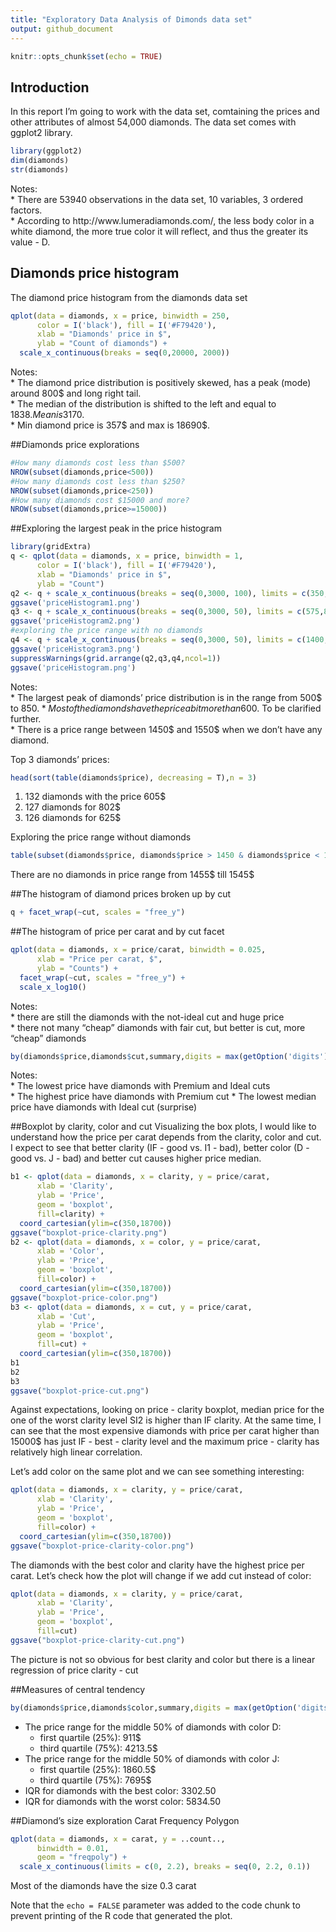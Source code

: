 ```yaml
---
title: "Exploratory Data Analysis of Dimonds data set"
output: github_document
---
```


```r
knitr::opts_chunk$set(echo = TRUE)
```

## Introduction

In this report I'm going to work with the data set, comtaining the prices and other attributes of almost 54,000 diamonds. The data set comes with ggplot2 library.

```r
library(ggplot2)
dim(diamonds)
str(diamonds)
```
  
Notes:  
* There are 53940 observations in the data set, 10 variables, 3 ordered factors.  
* According to http://www.lumeradiamonds.com/, the less body color in a white diamond, the more true color it will reflect, and thus the greater its value - D.    

## Diamonds price histogram

The diamond price histogram from the diamonds data set

```r
qplot(data = diamonds, x = price, binwidth = 250,
      color = I('black'), fill = I('#F79420'),
      xlab = "Diamonds' price in $",
      ylab = "Count of diamonds") + 
  scale_x_continuous(breaks = seq(0,20000, 2000))
```
  
Notes:  
* The diamond price distribution is positively skewed, has a peak (mode) around 800$ and long right tail.  
* The median of the distribution is shifted to the left and equal to 1838$. Mean is 3170$.  
* Min diamond price is 357$ and max is 18690$.  

##Diamonds price explorations
```r
#How many diamonds cost less than $500?
NROW(subset(diamonds,price<500))
#How many diamonds cost less than $250?
NROW(subset(diamonds,price<250))
#How many diamonds cost $15000 and more?
NROW(subset(diamonds,price>=15000))
```
##Exploring the largest peak in the price histogram
```r
library(gridExtra)
q <- qplot(data = diamonds, x = price, binwidth = 1,
      color = I('black'), fill = I('#F79420'),
      xlab = "Diamonds' price in $",
      ylab = "Count") 
q2 <- q + scale_x_continuous(breaks = seq(0,3000, 100), limits = c(350,2000))
ggsave('priceHistogram1.png')
q3 <- q + scale_x_continuous(breaks = seq(0,3000, 50), limits = c(575,825))
ggsave('priceHistogram2.png')
#exploring the price range with no diamonds
q4 <- q + scale_x_continuous(breaks = seq(0,3000, 50), limits = c(1400,1600))
ggsave('priceHistogram3.png')
suppressWarnings(grid.arrange(q2,q3,q4,ncol=1))
ggsave('priceHistogram.png')
```

Notes:  
* The largest peak of diamonds' price distribution is in the range from 500$ to 850$.  
* Most  of the diamonds have the price a bit more than 600$. To be clarified further.  
* There is a price range between 1450$ and 1550$ when we don't have any diamond.  

Top 3 diamonds' prices:  
```r
head(sort(table(diamonds$price), decreasing = T),n = 3)
```
1.  132 diamonds with the price 605$  
2.  127 diamonds for 802$  
3.  126 diamonds for 625$  

Exploring the price range without diamonds
```r
table(subset(diamonds$price, diamonds$price > 1450 & diamonds$price < 1550))
```
There are no diamonds in price range from 1455$ till 1545$

##The histogram of diamond prices broken up by cut
```r
q + facet_wrap(~cut, scales = "free_y")

```
##The histogram of price per carat and by cut facet
```r
qplot(data = diamonds, x = price/carat, binwidth = 0.025,
      xlab = "Price per carat, $",
      ylab = "Counts") +
  facet_wrap(~cut, scales = "free_y") +
  scale_x_log10()

```

Notes:  
* there are still the diamonds with the not-ideal cut and huge price  
* there not many "cheap" diamonds with fair cut, but better is cut, more "cheap" diamonds

```r
by(diamonds$price,diamonds$cut,summary,digits = max(getOption('digits')))
```

Notes:  
* The lowest price have diamonds with Premium and Ideal cuts  
* The highest price have diamonds with Premium cut
* The lowest median price have diamonds with Ideal cut (surprise)  

##Boxplot by clarity, color and cut
Visualizing the box plots, I would like to understand how the price per carat depends from the clarity, color and cut. I expect to see that better clarity (IF - good vs. I1 - bad), better color (D - good vs. J - bad) and better cut causes higher price median.
```r
b1 <- qplot(data = diamonds, x = clarity, y = price/carat,
      xlab = 'Clarity',
      ylab = 'Price',
      geom = 'boxplot',
      fill=clarity) +
  coord_cartesian(ylim=c(350,18700))
ggsave("boxplot-price-clarity.png")
b2 <- qplot(data = diamonds, x = color, y = price/carat,
      xlab = 'Color',
      ylab = 'Price',
      geom = 'boxplot',
      fill=color) +
  coord_cartesian(ylim=c(350,18700))
ggsave("boxplot-price-color.png")
b3 <- qplot(data = diamonds, x = cut, y = price/carat,
      xlab = 'Cut',
      ylab = 'Price',
      geom = 'boxplot',
      fill=cut) +
  coord_cartesian(ylim=c(350,18700))
b1
b2
b3
ggsave("boxplot-price-cut.png")
```

Against expectations, looking on price - clarity boxplot, median price for the one of the worst clarity level SI2 is higher than IF clarity. At the same time, I can see that the most expensive diamonds with price per carat higher than 15000$ has just IF - best - clarity level and the maximum price - clarity has relatively high linear correlation.  

Let's add color on the same plot and we can see something interesting:
```r
qplot(data = diamonds, x = clarity, y = price/carat,
      xlab = 'Clarity',
      ylab = 'Price',
      geom = 'boxplot',
      fill=color) +
  coord_cartesian(ylim=c(350,18700))
ggsave("boxplot-price-clarity-color.png")
```

The diamonds with the best color and clarity have the highest price per carat.
Let's check how the plot will change if we add cut instead of color:
```r
qplot(data = diamonds, x = clarity, y = price/carat,
      xlab = 'Clarity',
      ylab = 'Price',
      geom = 'boxplot',
      fill=cut)
ggsave("boxplot-price-clarity-cut.png")
```
The picture is not so obvious for best clarity and color but there is a linear regression of price clarity - cut

##Measures of central tendency
```r
by(diamonds$price,diamonds$color,summary,digits = max(getOption('digits')))
```

* The price range for the middle 50% of diamonds with color D:  
  * first quartile (25%): 911$  
  * third quartile (75%): 4213.5$  
* The price range for the middle 50% of diamonds with color J:  
  * first quartile (25%): 1860.5$    
  * third quartile (75%): 7695$  
* IQR for diamonds with the best color: 3302.50  
* IQR for diamonds with the worst color: 5834.50    

##Diamond's size exploration
Carat Frequency Polygon
```r
qplot(data = diamonds, x = carat, y = ..count.., 
      binwidth = 0.01,
      geom = "freqpoly") +
  scale_x_continuous(limits = c(0, 2.2), breaks = seq(0, 2.2, 0.1))

```

Most of the diamonds have the size 0.3 carat

Note that the `echo = FALSE` parameter was added to the code chunk to prevent printing of the R code that generated the plot.
